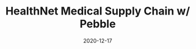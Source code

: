 ---
title: HealthNet Medical Supply Chain w/ Pebble
tag: DePIN,Tools
status: publish
date: 2020-12-17
slug: HealthNet is a blockchain-based health data platform developed by IoTeX Delegate, Consensus Networks. 
logo: /img/HealthNet Medical Supply Chain w Pebble.png
featured_img: https://wp.gcap1.iotex.io/wp-content/uploads/2020/12/healthnet-header-300x169.png
website: https://consensusnetworks.com/healthnet/
twitter:
telegram:
---